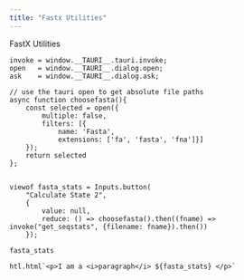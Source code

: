 ```yaml
---
title: "Fastx Utilities"
---
```


FastX Utilities


```ojs
invoke = window.__TAURI__.tauri.invoke;
open   = window.__TAURI__.dialog.open;
ask    = window.__TAURI__.dialog.ask;

// use the tauri open to get absolute file paths
async function choosefasta(){
    const selected = open({
        multiple: false,
        filters: [{
            name: 'Fasta',
            extensions: ['fa', 'fasta', 'fna']}]
    });
    return selected
};


viewof fasta_stats = Inputs.button(
    "Calculate State 2", 
    { 
        value: null, 
        reduce: () => choosefasta().then((fname) => invoke("get_seqstats", {filename: fname}).then()) 
    });

fasta_stats

```


```ojs

htl.html`<p>I am a <i>paragraph</i> ${fasta_stats} </p>`

```

